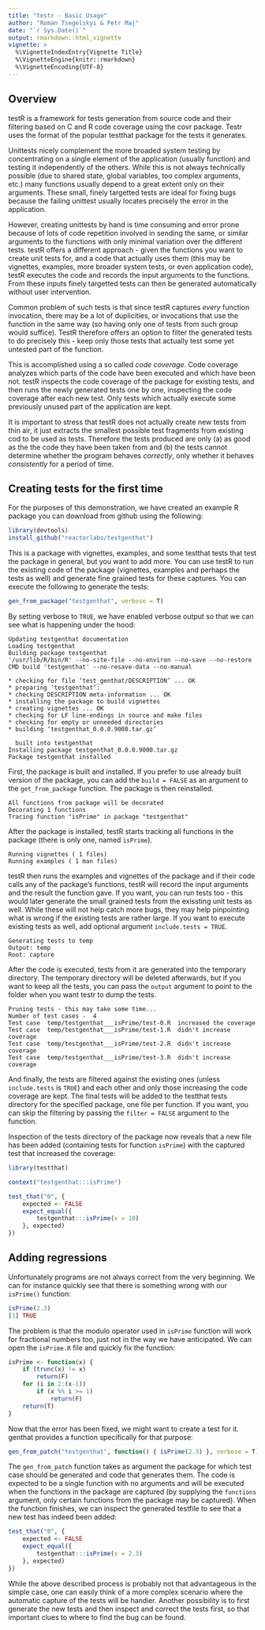 ```yaml
---
title: "testr - Basic Usage"
author: "Roman Tsegelskyi & Petr Maj"
date: "`r Sys.Date()`"
output: rmarkdown::html_vignette
vignette: >
  %\VignetteIndexEntry{Vignette Title}
  %\VignetteEngine{knitr::rmarkdown}
  %\VignetteEncoding{UTF-8}
---
```


## Overview

testR is a framework for tests generation from source code and their filtering based on C and R code coverage using the covr package. Testr uses the format of the popular testthat package for the tests it generates. 

Unittests nicely complement the more broaded system testing by concentrating on a single element of the application (usually function) and testing it independently of the others. While this is not always technically possible (due to shared state, global variables, too complex arguments, etc.) many functions usually depend to a great extent only on their arguments. These small, finely targetted tests are ideal for fixing bugs because the failing unittest usually locates precisely the error in the application.

However, creating unittests by hand is time consuming and error prone because of lots of code repetition involved in sending the same, or similar arguments to the functions with only minimal variation over the different tests. testR offers a different approach - given the functions you want to create unit tests for, and a code that actually uses them (this may be vignettes, examples, more broader system tests, or even application code), testR executes the code and records the input arguments to the functions. From these inputs finely targetted tests can then be generated automatically without user intervention. 

Common problem of such tests is that since testR captures *every* function invocation, there may be a lot of duplicities, or invocations that use the function in the same way (so having only one of tests from such group would suffice). TestR therefore offers an option to filter the generated tests to do precisely this - keep only those tests that actually test some yet untested part of the function.

This is accomplished using a so called *code coverage*. Code coverage analyzes which parts of the code have been executed and which have been not. testR inspects the code coverage of the package for existing tests, and then runs the newly generated tests one by one, inspecting the code coverage after each new test. Only tests which actually execute some previously unused part of the application are kept. 

It is important to stress that testR does not actually create new tests from thin air, it just extracts the smallest possible test fragments from existing cod to be used as tests. Therefore the tests produced are only (a) as good as the the code they have been taken from and (b) the tests cannot determine whether the program behaves *correctly*, only whether it behaves *consistently* for a period of time. 

## Creating tests for the first time 

For the purposes of this demonstration, we have created an example R package you can download from github using the following:

```R
library(devtools)
install_github("reactorlabs/testgenthat")
```
This is a package with vignettes, examples, and some testthat tests that test the package in general, but you want to add more. You can use testR to run the existing code of the package (vignettes, examples and perhaps the tests as well) and generate fine grained tests for these captures. You can execute the following to generate the tests:

```R
gen_from_package("testgenthat", verbose = T)
```

By setting verbose to `TRUE`, we have enabled verbose output so that we can see what is happening under the hood:

```
Updating testgenthat documentation
Loading testgenthat
Building package testgenthat 
'/usr/lib/R/bin/R' --no-site-file --no-environ --no-save --no-restore CMD build 'testgenthat' --no-resave-data --no-manual 

* checking for file ‘test_genthat/DESCRIPTION’ ... OK
* preparing ‘testgenthat’:
* checking DESCRIPTION meta-information ... OK
* installing the package to build vignettes
* creating vignettes ... OK
* checking for LF line-endings in source and make files
* checking for empty or unneeded directories
* building ‘testgenthat_0.0.0.9000.tar.gz’

  built into testgenthat 
Installing package testgenthat_0.0.0.9000.tar.gz 
Package testgenthat installed
```

First, the package is built and installed. If you prefer to use already built version of the package, you can add the `build = FALSE` as an argument to the `get_from_package` function. The package is then reinstalled. 

```
All functions from package will be decorated
Decorating 1 functions
Tracing function "isPrime" in package "testgenthat"
```

After the package is installed, testR starts tracking all functions in the package (there is only one, named `isPrime`). 

```
Running vignettes ( 1 files)
Running examples ( 1 man files)
```

testR then runs the examples and vignettes of the package and if their code calls any of the package's functions, testR will record the input arguments and the result the function gave. If you want, you can run tests too - this would later generate the small grained tests from the exissting unit tests as well. While these will not help catch more bugs, they may help pinpointing what is wrong if the existing tests are rather large. If you want to execute existing tests as well, add optional argument `include.tests = TRUE`. 

```
Generating tests to temp 
Output: temp 
Root: capture 
```

After the code is executed, tests from it are generated into the temporary directory. The temporary directory will be deleted afterwards, but if you want to keep all the tests, you can pass the `output` argument to point to the folder when you want testr to dump the tests. 

```
Pruning tests - this may take some time...
Number of test cases -  4 
Test case  temp/testgenthat___isPrime/test-0.R  increased the coverage
Test case  temp/testgenthat___isPrime/test-1.R  didn't increase coverage
Test case  temp/testgenthat___isPrime/test-2.R  didn't increase coverage
Test case  temp/testgenthat___isPrime/test-3.R  didn't increase coverage
```
And finally, the tests are filtered against the existing ones (unless `include.tests` is `TRUE`) and each other and only those increasing the code coverage are kept. The final tests will be added to the testthat tests directory for the specified package, one file per function. If you want, you can skip the filtering by passing the `filter = FALSE` argument to the function.

Inspection of the tests directory of the package now reveals that a new file has been added (containing tests for function `isPrime`) with the captured test that increased the coverage:

```R
library(testthat)

context("testgenthat:::isPrime")

test_that("0", {
    expected <- FALSE
    expect_equal({
        testgenthat:::isPrime(x = 10)
    }, expected)
})
```

## Adding regressions

Unfortunately programs are not always correct from the very beginning. We can for instance quickly see that there is something wrong with our `isPrime()` function:

```R
isPrime(2.3)
[1] TRUE
```

The problem is that the modulo operator used in `isPrime` function will work for fractional numbers too, just not in the way we have anticipated. We can open the `isPrime.R` file and quickly fix the function:

```R
isPrime <- function(x) {
    if (trunc(x) != x)
        return(F)
    for (i in 2:(x-1))
        if (x %% i >= 1)
            return(F)
    return(T)
}
```

Now that the error has been fixed, we might want to create a test for it. genthat provides a function specifically for that purpose:

```R
gen_from_patch("testgenthat", function() { isPrime(2.3) }, verbose = T)
```

The `gen_from_patch` function takes as argument the package for which test case should be generated and code that generates them. The code is expected to be a single function with no arguments and will be executed when the functions in the package are captured (by supplying the `functions` argument, only certain functions from the package may be captured). When the function finishes, we can inspect the generated testfile to see that a new test has indeed been added:

```R
test_that("0", {
    expected <- FALSE
    expect_equal({
        testgenthat:::isPrime(x = 2.3)
    }, expected)
})
```

While the above described process is probably not that advantageous in the simple case, one can easily think of a more complex scenario where the automatic capture of the tests will be handier. Another possibility is to first generate the new tests and then inspect and correct the tests first, so that important clues to where to find the bug can be found. 
